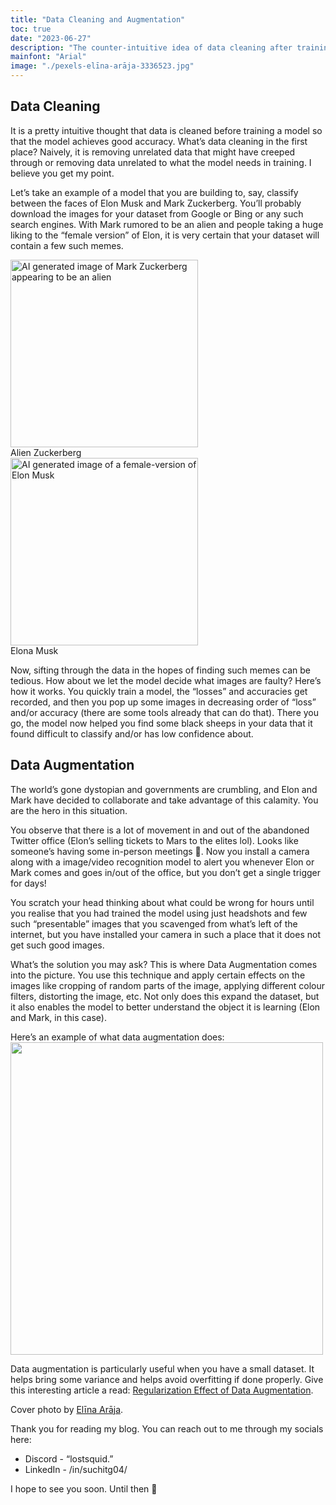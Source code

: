 ```yaml
---
title: "Data Cleaning and Augmentation"
toc: true
date: "2023-06-27"
description: "The counter-intuitive idea of data cleaning after training a model and creating data by ourselves."
mainfont: "Arial"
image: "./pexels-elīna-arāja-3336523.jpg"
---
```


## Data Cleaning

It is a pretty intuitive thought that data is cleaned before training a model so that the model achieves good accuracy. What's data cleaning in the first place? Naively, it is removing unrelated data that might have creeped through or removing data unrelated to what the model needs in training. I believe you get my point.

Let's take an example of a model that you are building to, say, classify between the faces of Elon Musk and Mark Zuckerberg. You'll probably download the images for your dataset from Google or Bing or any such search engines. With Mark rumored to be an alien and people taking a huge liking to the "female version" of Elon, it is very certain that your dataset will contain a few such memes.

<img src="./mark-alien.jpg" alt="AI generated image of Mark Zuckerberg appearing to be an alien" width="300"/>
<figcaption>Alien Zuckerberg</figcaption>

<img src="./elon-female.png" alt="AI generated image of a female-version of Elon Musk" width="300"/>
<figcaption>Elona Musk</figcaption>

Now, sifting through the data in the hopes of finding such memes can be tedious. How about we let the model decide what images are faulty? Here's how it works. You quickly train a model, the "losses" and accuracies get recorded, and then you pop up some images in decreasing order of "loss" and/or accuracy (there are some tools already that can do that). There you go, the model now helped you find some black sheeps in your data that it found difficult to classify and/or has low confidence about.

## Data Augmentation

The world's gone dystopian and governments are crumbling, and Elon and Mark have decided to collaborate and take advantage of this calamity. You are the hero in this situation.

You observe that there is a lot of movement in and out of the abandoned Twitter office (Elon's selling tickets to Mars to the elites lol). Looks like someone's having some in-person meetings 🤨. Now you install a camera along with a image/video recognition model to alert you whenever Elon or Mark comes and goes in/out of the office, but you don't get a single trigger for days!

You scratch your head thinking about what could be wrong for hours until you realise that you had trained the model using just headshots and few such "presentable" images that you scavenged from what's left of the internet, but you have installed your camera in such a place that it does not get such good images.

What's the solution you may ask? This is where Data Augmentation comes into the picture. You use this technique and apply certain effects on the images like cropping of random parts of the image, applying different colour filters, distorting the image, etc. Not only does this expand the dataset, but it also enables the model to better understand the object it is learning (Elon and Mark, in this case).

Here's an example of what data augmentation does: <img src="./data-aug.png" width="500"/>

Data augmentation is particularly useful when you have a small dataset. It helps bring some variance and helps avoid overfitting if done properly. Give this interesting article a read: [Regularization Effect of Data Augmentation](https://towardsdatascience.com/balancing-the-regularization-effect-of-data-augmentation-eb551be48374).

Cover photo by [Elīna Arāja](https://www.pexels.com/photo/black-and-white-collage-of-eyes-3336523/).

Thank you for reading my blog. You can reach out to me through my socials here:

- Discord - "lostsquid."
- LinkedIn - /in/suchitg04/

I hope to see you soon. Until then 👋